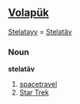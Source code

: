 == [[Volapük]] == 
[[Stelatayv]] = [[Stelatäv]] 

===Noun===
'''stelatäv'''
 
# [[spacetravel]]
# [[Star Trek]]
